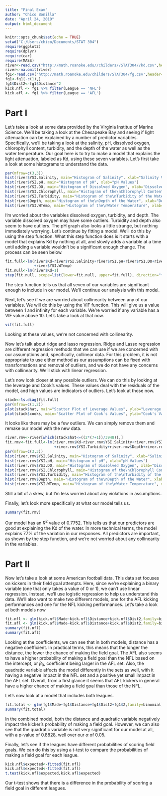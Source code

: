 ---
title: "Final Exam"
author: "Chico Bonilla"
date: "April 24, 2019"
output: html_document
---

```{r setup, include=FALSE}
knitr::opts_chunk$set(echo = TRUE)
setwd("C:/Users/chico/Documents/STAT 304")
require(ggplot2)
require(dplyr)
require(car)
require(MASS)
river<-read.csv("http://math.roanoke.edu//childers//STAT304//kd.csv",header=T)
river<-na.omit(river)
fg1<-read.csv('http://math.roanoke.edu/childers/STAT304/fg.csv',header=T)
fg1<-fg1[-c(1),]
fg1$Dist2<-fg1$Distance^2
kick.nfl <- fg1 %>% filter(League == 'NFL')
kick.afl <- fg1 %>% filter(League == 'AFL')
```

# Part I

Let's take a look at some data provided by the Virginia Institue of Marine Science. We'll be taking a look at the Chesapeake Bay and seeing if light attenuation can be explained by a number of predictor variables. Specifically, we'll be taking a look at the salinity, pH, dissolved oxygen, chlorophyll content, turbidity, and the depth of the water as well as the water temperature. Our goal here is to try to make a model that explains the light attenuation, labeled as Kd, using these seven variables. Let's first take a look at some histograms to understand the data.

```{r echo=FALSE}
par(mfrow=c(3,3))
hist(river$YSI.Salinity, main="Histogram of Salinity", xlab="Salinity Values")
hist(river$YSI.pH, main="Histogram of pH", xlab="pH Values")
hist(river$YSI.DO, main="Histogram of Dissolved Oxygen", xlab="Dissolved Oxygen Values")
hist(river$YSI.Chlorophyll, main="Histogram of the\nChlorophyll Content", xlab="Chlorophyll Content")
hist(river$YSI.Turbidity, main="Histogram of the\nTurbidity of the Water", xlab="Turbidity Level")
hist(river$Depth, main="Histogram of the\nDepth of the Water", xlab="Depth")
hist(river$YSI.WTemp, main="Histogram of the\nWater Temperature", xlab="Temperature")
```

I'm worried about the variables dissolved oxygen, turbidity, and depth. The variable dissolved oxygen may have some outliers. Turbidity and depth also seem to have outliers. The pH graph also looks a little strange, but nothing immediately worrying. Let's continue by fitting a model. We'll do this by using the step function. What this step function does is it starts with a model that explains Kd by nothing at all, and slowly adds a variable at a time until adding a variable wouldn't be a significant enough change. The process can be seen below.

```{r echo=FALSE}
fit.full<-lm(river$Kd~river$YSI.Salinity+river$YSI.pH+river$YSI.DO+river$YSI.Chlorophyll+river$YSI.Turbidity+river$Depth
             +river$YSI.WTemp)
fit.null<-lm(river$Kd~1)
step(fit.null, scope=list(lower=fit.null, upper=fit.full), direction="forward")
```

The step function tells us that all seven of our variables are significant enough to include in our model. We'll continue our analysis with this model.

Next, let's see if we are worried about collinearity between any of our variables. We will do this by using the VIF function. This will give us a value between 1 and infinity for each variable. We're worried if any variable has a VIF value above 10. Let's take a look at that now.

```{r echo=FALSE}
vif(fit.full)
```

Looking at these values, we're not concerned with collinearity.

Now let's talk about ridge and lasso regression. Ridge and Lasso regression are different regression methods that we can use if we are concerned with our assumptions and, specifically, collinear data. For this problem, it is not appropriate to use either method as our assumptions can be fixed with transformations and removal of outliers, and we do not have any concerns with collinearity. We'll stick with linear regression.

Let's now look closer at any possible outliers. We can do this by looking at the leverage and Cook's values. These values deal with the residuals of the model, and high values are indicators of outliers. Let's look at those now.

```{r echo=FALSE}
stack<-ls.diag(fit.full)
par(mfrow=c(1,2))
plot(stack$hat, main="Scatter Plot of Leverage Values", ylab="Leverage Value")
plot(stack$cooks, main="Scatter Plot of Cook's Values", ylab="Cook's Value")
```

It looks like there may be a few outliers. We can simply remove them and remake our model with the new data.

```{r echo=FALSE}
river.rmv<-river[which(stack$hat<=((2*(7+1))/3948)),]
fit.rmv<-fit.full<-lm(river.rmv$Kd~river.rmv$YSI.Salinity+river.rmv$YSI.pH+river.rmv$YSI.DO+river.rmv$YSI.Chlorophyll
                      +river.rmv$YSI.Turbidity+river.rmv$Depth+river.rmv$YSI.WTemp)
par(mfrow=c(3,3))
hist(river.rmv$YSI.Salinity, main="Histogram of Salinity", xlab="Salinity Values")
hist(river.rmv$YSI.pH, main="Histogram of pH", xlab="pH Values")
hist(river.rmv$YSI.DO, main="Histogram of Dissolved Oxygen", xlab="Dissolved Oxygen Values")
hist(river.rmv$YSI.Chlorophyll, main="Histogram of the\nChlorophyll Content", xlab="Chlorophyll Content")
hist(river.rmv$YSI.Turbidity, main="Histogram of the\nTurbidity of the Water", xlab="Turbidity Level")
hist(river.rmv$Depth, main="Histogram of the\nDepth of the Water", xlab="Depth")
hist(river.rmv$YSI.WTemp, main="Histogram of the\nWater Temperature", xlab="Temperature")
```

Still a bit of a skew, but I'm less worried about any violations in assumptions.

Finally, let's look more specifically at what our model tells us.

```{r echo=FALSE}
summary(fit.rmv)
```

Our model has an $R^2$ value of 0.7752. This tells us that our predictors are good at explaining the Kd of the water. In more technical terms, the model explains 77% of the variation in our responses. All predictors are important, as shown by the step function, and we're not worried about any collinearity in the variables.

# Part II

Now let's take a look at some American football data. This data set focuses on kickers in their field goal attempts. Here, since we're explaining a binary variable (one that only takes a value of 0 or 1), we can't use linear regression. Instead, we'll use logistic regression to help us understand this data. We'll also want to make two different models, one for the AFL kicking performances and one for the NFL kicking performances. Let's take a look at both models now

```{r echo=FALSE}
fit.nfl <- glm(kick.nfl$Made~kick.nfl$Distance+kick.nfl$Dist2,family=binomial)
fit.afl <- glm(kick.afl$Made~kick.afl$Distance+kick.afl$Dist2,family=binomial)
summary(fit.nfl)
summary(fit.afl)
```

Looking at the coefficients, we can see that in both models, distance has a negative coefficient. In practical terms, this means that the longer the distance, the lower the chance of making the field goal. The AFL also seems to have a higher probability of making a field goal than the NFL based on the intercept, or $\beta_0$, coefficient being larger in the AFL set. Also, the quadratic variable affects the model differently in the sets as well, with it having a negative impact in the NFL set and a positive yet small impact in the AFL set. Overall, from a first glance it seems that AFL kickers in general have a higher chance of making a field goal than those of the NFL.

Let's now look at a model that includes both leagues.

```{r echo=FALSE}
fit.total <- glm(fg1$Made~fg1$Distance+fg1$Dist2+fg1$Z,family=binomial)
summary(fit.total)
```

In the combined model, both the distance and quadratic variable negatively impact the kicker's probability of making a field goal. However, we can also see that the quadratic variable is not very significant for our model at all, with a p-value of 0.8828, well over our $\alpha$ of $0.05$.

Finally, let's see if the leagues have different probabilities of scoring field goals. We can do this by using a t-test to compare the probabilities of making a field goal for each league.

```{r echo=FALSE}
kick.nfl$expected<-fitted(fit.nfl)
kick.afl$expected<-fitted(fit.afl)
t.test(kick.nfl$expected,kick.afl$expected)
```

Our t-test shows that there is a difference in the probability of scoring a field goal in different leagues.
